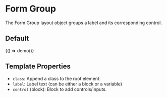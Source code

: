 
<Meta title="Objects/Form Group" />

# Form Group

The Form Group layout object groups a label and its corresponding control.

## Default

<Canvas>
  <Story name="Default">{() => demo()}</Story>
</Canvas>

## Template Properties

- `class`: Append a class to the root element.
- `label`: Label text (can be either a block or a variable)
- `control` (block): Block to add controls/inputs.
